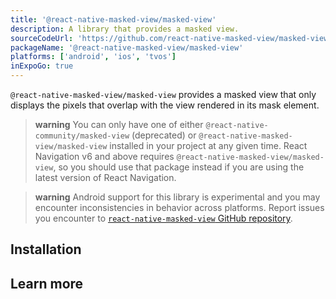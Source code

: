 ```yaml
---
title: '@react-native-masked-view/masked-view'
description: A library that provides a masked view.
sourceCodeUrl: 'https://github.com/react-native-masked-view/masked-view'
packageName: '@react-native-masked-view/masked-view'
platforms: ['android', 'ios', 'tvos']
inExpoGo: true
---
```




`@react-native-masked-view/masked-view` provides a masked view that only displays the pixels that overlap with the view rendered in its mask element.

> **warning** You can only have one of either `@react-native-community/masked-view` (deprecated) or `@react-native-masked-view/masked-view` installed in your project at any given time. React Navigation v6 and above requires `@react-native-masked-view/masked-view`, so you should use that package instead if you are using the latest version of React Navigation.

> **warning** Android support for this library is experimental and you may encounter inconsistencies in behavior across platforms. Report issues you encounter to [`react-native-masked-view` GitHub repository](https://github.com/react-native-masked-view/masked-view).

## Installation

<APIInstallSection href="https://github.com/react-native-masked-view/masked-view#getting-started" />

## Learn more

<BoxLink
  title="Visit offical documentation"
  description="Get full information on API and its usage."
  Icon={BookOpen02Icon}
  href="https://github.com/react-native-masked-view/masked-view"
/>
